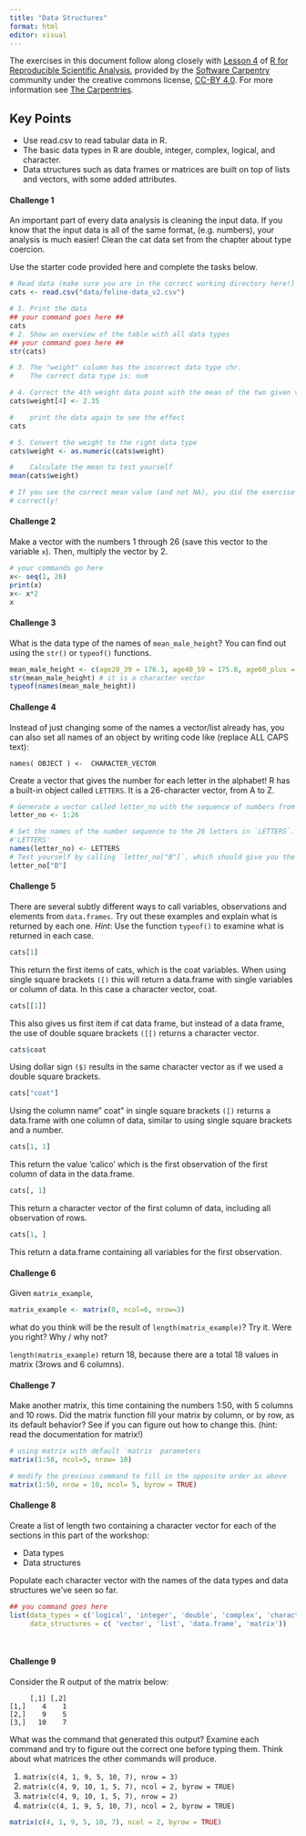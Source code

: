 ```yaml
---
title: "Data Structures"
format: html
editor: visual
---
```


The exercises in this document follow along closely with [Lesson 4](https://swcarpentry.github.io/r-novice-gapminder/04-data-structures-part1.html) of [R for Reproducible Scientific Analysis](https://swcarpentry.github.io/r-novice-gapminder/), provided by the [Software Carpentry](https://software-carpentry.org/) community under the creative commons license, [CC-BY 4.0](https://creativecommons.org/licenses/by/4.0/). For more information see [The Carpentries](https://carpentries.org/).

::: callout-tip
## Key Points

-   Use read.csv to read tabular data in R.
-   The basic data types in R are double, integer, complex, logical, and character.
-   Data structures such as data frames or matrices are built on top of lists and vectors, with some added attributes.
:::

#### Challenge 1

An important part of every data analysis is cleaning the input data. If you know that the input data is all of the same format, (e.g. numbers), your analysis is much easier! Clean the cat data set from the chapter about type coercion.

Use the starter code provided here and complete the tasks below.

<!-- Challenge 1 answer begin -->

```r
# Read data (make sure you are in the correct working directory here!)
cats <- read.csv("data/feline-data_v2.csv")

# 1. Print the data
## your command goes here ##
cats
# 2. Show an overview of the table with all data types
## your command goes here ##
str(cats)

# 3. The "weight" column has the incorrect data type chr.
#    The correct data type is: num

# 4. Correct the 4th weight data point with the mean of the two given values
cats$weight[4] <- 2.35

#    print the data again to see the effect
cats

# 5. Convert the weight to the right data type
cats$weight <- as.numeric(cats$weight)

#    Calculate the mean to test yourself
mean(cats$weight)

# If you see the correct mean value (and not NA), you did the exercise
# correctly!
```

<!-- Challenge 1 answer end -->

#### Challenge 2

Make a vector with the numbers 1 through 26 (save this vector to the variable `x`). Then, multiply the vector by 2.

<!-- Challenge 2 answer begin -->

```r
# your commands go here
x<- seq(1, 26) 
print(x)
x<- x*2
x
```

<!-- Challenge 2 answer end -->

#### Challenge 3

What is the data type of the names of `mean_male_height`? You can find out using the `str()` or `typeof()` functions.

<!-- Challenge 3 answer begin -->

```r
mean_male_height <- c(age20_39 = 176.1, age40_59 = 175.8, age60_plus = 173.4)
str(mean_male_height) # it is a character vector
typeof(names(mean_male_height))

```

<!-- Challenge 3 answer end -->

#### Challenge 4

Instead of just changing some of the names a vector/list already has, you can also set all names of an object by writing code like (replace ALL CAPS text):

```         
names( OBJECT ) <-  CHARACTER_VECTOR
```

Create a vector that gives the number for each letter in the alphabet! R has a built-in object called `LETTERS`. It is a 26-character vector, from A to Z.

<!-- Challenge 4 answer begin -->

```r
# Generate a vector called letter_no with the sequence of numbers from 1 to 26!
letter_no <- 1:26

# Set the names of the number sequence to the 26 letters in `LETTERS`.
#'LETTERS'
names(letter_no) <- LETTERS
# Test yourself by calling `letter_no["B"]`, which should give you the number 2!
letter_no["B"]
```

<!-- Challenge 4 answer end -->

#### Challenge 5

There are several subtly different ways to call variables, observations and elements from `data.frames`. Try out these examples and explain what is returned by each one. *Hint*: Use the function `typeof()` to examine what is returned in each case.

<!-- Challenge 5 answer begin -->

```r
cats[1]
```

This return the first items of cats, which is the coat variables. When using single square brackets `([)` this will return a data.frame with single variables or column of data. In this case a character vector, coat.

```r
cats[[1]]
```

This also gives us first item if cat data frame, but instead of a data frame, the use of double square brackets `([[)` returns a character vector.

```r
cats$coat
```

Using dollar sign `($)` results in the same character vector as if we used a double square brackets.

```r
cats["coat"]
```

Using the column name" coat" in single square brackets `([)` returns a data.frame with one column of data, similar to using single square brackets and a number.

```r
cats[1, 1]
```

This return the value 'calico' which is the first observation of the first column of data in the data.frame.

```r
cats[, 1]
```

This return a character vector of the first column of data, including all observation of rows.

```r
cats[1, ]
```

This return a data.frame containing all variables for the first observation.

<!-- Challenge 5 answer end -->

#### Challenge 6

Given `matrix_example`,

```r
matrix_example <- matrix(0, ncol=6, nrow=3)
```

what do you think will be the result of `length(matrix_example)`? Try it. Were you right? Why / why not?

<!-- Challenge 6 answer begin -->

`length(matrix_example)` return 18, because there are a total 18 values in matrix (3rows and 6 columns).

<!-- Challenge 6 answer end -->

#### Challenge 7

Make another matrix, this time containing the numbers 1:50, with 5 columns and 10 rows. Did the matrix function fill your matrix by column, or by row, as its default behavior? See if you can figure out how to change this. (hint: read the documentation for matrix!)

<!-- Challenge 7 answer begin -->

```r
# using matrix with default `matrix` parameters
matrix(1:50, ncol=5, nrow= 10)

# modify the previous command to fill in the opposite order as above
matrix(1:50, nrow = 10, ncol= 5, byrow = TRUE)
```

<!-- Challenge 7 answer end -->

#### Challenge 8

Create a list of length two containing a character vector for each of the sections in this part of the workshop:

-   Data types
-   Data structures

Populate each character vector with the names of the data types and data structures we've seen so far.

<!-- Challenge 8 answer begin -->

```r
## you command goes here
list(data_types = c('logical', 'integer', 'double', 'complex', 'character' ),
     data_structures = c( 'vector', 'list', 'data.frame', 'matrix'))
     
     

```

<!-- Challenge 8 answer end -->

#### Challenge 9

Consider the R output of the matrix below:

```         
     [,1] [,2]
[1,]    4    1
[2,]    9    5
[3,]   10    7
```

What was the command that generated this output? Examine each command and try to figure out the correct one before typing them. Think about what matrices the other commands will produce.

1.  `matrix(c(4, 1, 9, 5, 10, 7), nrow = 3)`
2.  `matrix(c(4, 9, 10, 1, 5, 7), ncol = 2, byrow = TRUE)`
3.  `matrix(c(4, 9, 10, 1, 5, 7), nrow = 2)`
4.  `matrix(c(4, 1, 9, 5, 10, 7), ncol = 2, byrow = TRUE)`

<!-- Challenge 9 answer begin -->

```r
matrix(c(4, 1, 9, 5, 10, 7), ncol = 2, byrow = TRUE)
```

<!-- Challenge 9 answer end -->
